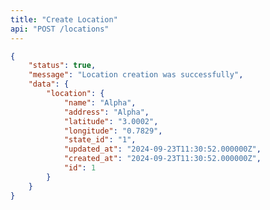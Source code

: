 ```yaml
---
title: "Create Location"
api: "POST /locations"
---
```


<ParamField body="name" type="string" required />
<ParamField body="address" type="string" required />
<ParamField body="latitude" type="string" required />
<ParamField body="longitude" type="string" required />
<ParamField body="stateId" type="string" required />

<ResponseExample>

```json
{
    "status": true,
    "message": "Location creation was successfully",
    "data": {
        "location": {
            "name": "Alpha",
            "address": "Alpha",
            "latitude": "3.0002",
            "longitude": "0.7829",
            "state_id": "1",
            "updated_at": "2024-09-23T11:30:52.000000Z",
            "created_at": "2024-09-23T11:30:52.000000Z",
            "id": 1
        }
    }
}
```
</ResponseExample>
